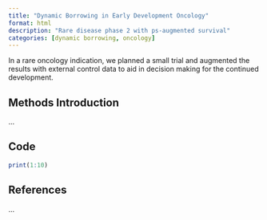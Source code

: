 ```yaml
---
title: "Dynamic Borrowing in Early Development Oncology"
format: html
description: "Rare disease phase 2 with ps-augmented survival"
categories: [dynamic borrowing, oncology]
---
```


In a rare oncology indication, we planned a small trial and augmented the results with external control data
to aid in decision making for the continued development.

## Methods Introduction

...

## Code


```r
print(1:10)
```

## References

...